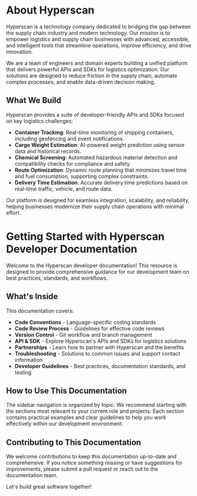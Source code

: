 # About Hyperscan

Hyperscan is a technology company dedicated to bridging the gap between the supply chain industry and modern technology. Our mission is to empower logistics and supply chain businesses with advanced, accessible, and intelligent tools that streamline operations, improve efficiency, and drive innovation.

We are a team of engineers and domain experts building a unified platform that delivers powerful APIs and SDKs for logistics optimization. Our solutions are designed to reduce friction in the supply chain, automate complex processes, and enable data-driven decision making.

## What We Build

Hyperscan provides a suite of developer-friendly APIs and SDKs focused on key logistics challenges:

- **Container Tracking**: Real-time monitoring of shipping containers, including geofencing and event notifications.
- **Cargo Weight Estimation**: AI-powered weight prediction using sensor data and historical records.
- **Chemical Screening**: Automated hazardous material detection and compatibility checks for compliance and safety.
- **Route Optimization**: Dynamic route planning that minimizes travel time and fuel consumption, supporting complex constraints.
- **Delivery Time Estimation**: Accurate delivery time predictions based on real-time traffic, vehicle, and route data.

Our platform is designed for seamless integration, scalability, and reliability, helping businesses modernize their supply chain operations with minimal effort.

# Getting Started with Hyperscan Developer Documentation

Welcome to the Hyperscan developer documentation! This resource is designed to provide comprehensive guidance for our development team on best practices, standards, and workflows.

## What's Inside

This documentation covers:

- **Code Conventions** - Language-specific coding standards
- **Code Review Process** - Guidelines for effective code reviews
- **Version Control** - Git workflow and branch management
- **API & SDK** - Explore Hyperscan's APIs and SDKs for logistics solutions
- **Partnerships** - Learn how to partner with Hyperscan and the benefits
- **Troubleshooting** - Solutions to common issues and support contact information
- **Developer Guidelines** - Best practices, documentation standards, and testing

## How to Use This Documentation

The sidebar navigation is organized by topic. We recommend starting with the sections most relevant to your current role and projects. Each section contains practical examples and clear guidelines to help you work effectively within our development environment.

## Contributing to This Documentation

We welcome contributions to keep this documentation up-to-date and comprehensive. If you notice something missing or have suggestions for improvements, please submit a pull request or reach out to the documentation team.

Let's build great software together!